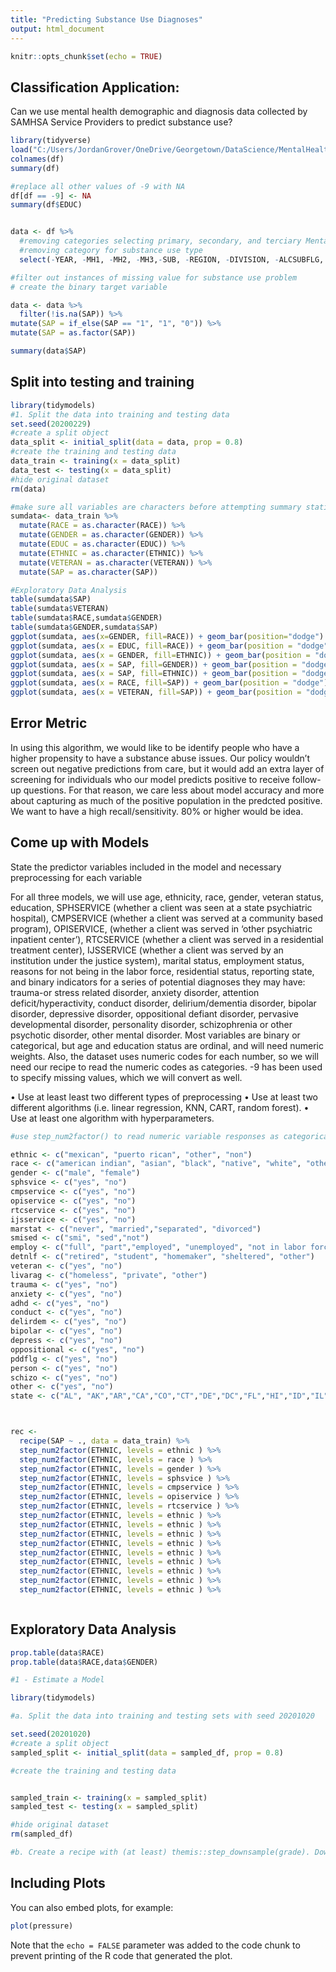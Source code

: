 ```yaml
---
title: "Predicting Substance Use Diagnoses"
output: html_document
---
```


```r
knitr::opts_chunk$set(echo = TRUE)
```

## Classification Application:
Can we use mental health demographic and diagnosis data collected by SAMHSA Service Providers to predict substance use?


```r
library(tidyverse)
load("C:/Users/JordanGrover/OneDrive/Georgetown/DataScience/MentalHealthStretch/mhcld_puf_2019_r.RData")
colnames(df)
summary(df)

#replace all other values of -9 with NA
df[df == -9] <- NA
summary(df$EDUC)


data <- df %>%
  #removing categories selecting primary, secondary, and terciary Mental Health Diagnosis (we have other binary variables for all MH diagnoses)
  #removing category for substance use type
  select(-YEAR, -MH1, -MH2, -MH3,-SUB, -REGION, -DIVISION, -ALCSUBFLG, -NUMMHS)

#filter out instances of missing value for substance use problem
# create the binary target variable

data <- data %>%
  filter(!is.na(SAP)) %>%
mutate(SAP = if_else(SAP == "1", "1", "0")) %>%
mutate(SAP = as.factor(SAP))

summary(data$SAP)
```

## Split into testing and training

```r
library(tidymodels)
#1. Split the data into training and testing data
set.seed(20200229)
#create a split object
data_split <- initial_split(data = data, prop = 0.8)
#create the training and testing data
data_train <- training(x = data_split)
data_test <- testing(x = data_split)
#hide original dataset
rm(data)
```

```r
#make sure all variables are characters before attempting summary statistics
sumdata<- data_train %>%
  mutate(RACE = as.character(RACE)) %>%
  mutate(GENDER = as.character(GENDER)) %>%
  mutate(EDUC = as.character(EDUC)) %>%
  mutate(ETHNIC = as.character(ETHNIC)) %>%
  mutate(VETERAN = as.character(VETERAN)) %>%
  mutate(SAP = as.character(SAP))

#Exploratory Data Analysis
table(sumdata$SAP)
table(sumdata$VETERAN)
table(sumdata$RACE,sumdata$GENDER)
table(sumdata$GENDER,sumdata$SAP)
ggplot(sumdata, aes(x=GENDER, fill=RACE)) + geom_bar(position="dodge")
ggplot(sumdata, aes(x = EDUC, fill=RACE)) + geom_bar(position = "dodge")
ggplot(sumdata, aes(x = GENDER, fill=ETHNIC)) + geom_bar(position = "dodge")
ggplot(sumdata, aes(x = SAP, fill=GENDER)) + geom_bar(position = "dodge")
ggplot(sumdata, aes(x = SAP, fill=ETHNIC)) + geom_bar(position = "dodge")
ggplot(sumdata, aes(x = RACE, fill=SAP)) + geom_bar(position = "dodge")
ggplot(sumdata, aes(x = VETERAN, fill=SAP)) + geom_bar(position = "dodge")
```

## Error Metric

In using this algorithm, we would like to be identify people who have a higher propensity to have a substance abuse issues. Our policy wouldn't screen out negative predictions from care, but it would add an extra layer of screening for individuals who our model predicts positive to receive follow-up questions. For that reason, we care less about model accuracy and more about capturing as much of the positive population in the predcted positive. We want to have a high recall/sensitivity. 80% or higher would be idea. 

## Come up with Models

State the predictor variables included in the model and necessary preprocessing for each variable

For all three models, we will use age, ethnicity, race, gender, veteran status, education, SPHSERVICE (whether a client was seen at a state psychiatric hospital), CMPSERVICE (whether a client was served at a community based program),  OPISERVICE, (whether a client was served in 'other psychiatric inpatient center'), RTCSERVICE (whether a client was served in a residential treatment center), IJSSERVICE (whether a client was served by an institution under the justice system), marital status, employment status, reasons for not being in the labor force, residential status, reporting state, and binary indicators for a series of potential diagnoses they may have: trauma-or stress related disorder, anxiety disorder, attention deficit/hyperactivity, conduct disorder, delirium/dementia disorder, bipolar disorder, depressive disorder, oppositional defiant disorder, pervasive developmental disorder, personality disorder, schizophrenia or other psychotic disorder, other mental disorder. Most variables are binary or categorical, but age and education status are ordinal, and will need numeric weights. Also, the dataset uses numeric codes for each number, so we will need our recipe to read the numeric codes as categories. -9 has been used to specify missing values, which we will convert as well.


• Use at least least two different types of preprocessing
• Use at least two different algorithms (i.e. linear regression, KNN, CART, random forest).
• Use at least one algorithm with hyperparameters.


```r
#use step_num2factor() to read numeric variable responses as categorical

ethnic <- c("mexican", "puerto rican", "other", "non")
race <- c("american indian", "asian", "black", "native", "white", "other")
gender <- c("male", "female")
sphsvice <- c("yes", "no")
cmpservice <- c("yes", "no")
opiservice <- c("yes", "no")
rtcservice <- c("yes", "no")
ijsservice <- c("yes", "no")
marstat <- c("never", "married","separated", "divorced")
smised <- c("smi", "sed","not")
employ <- c("full", "part","employed", "unemployed", "not in labor force")
detnlf <- c("retired", "student", "homemaker", "sheltered", "other")
veteran <- c("yes", "no")
livarag <- c("homeless", "private", "other")
trauma <- c("yes", "no")
anxiety <- c("yes", "no")
adhd <- c("yes", "no")
conduct <- c("yes", "no")
delirdem <- c("yes", "no")
bipolar <- c("yes", "no")
depress <- c("yes", "no")
oppositional <- c("yes", "no")
pddflg <- c("yes", "no")
person <- c("yes", "no")
schizo <- c("yes", "no")
other <- c("yes", "no")
state <- c("AL", "AK","AR","CA","CO","CT","DE","DC","FL","HI","ID","IL","IN","KY", "LA","MD", "MA","MI","MN", "MS","MO", "MT", "NE", "NV", "NJ", "NM", "NY", "NC", "ND", "OH", "OK", "OR", "PA", "RI", "SC", "SD", "TN", "TX", "UT", "VT", "VA", "WA", "WI", "WY", "PR", "Other")



rec <-
  recipe(SAP ~ ., data = data_train) %>%
  step_num2factor(ETHNIC, levels = ethnic ) %>%
  step_num2factor(ETHNIC, levels = race ) %>%
  step_num2factor(ETHNIC, levels = gender ) %>%
  step_num2factor(ETHNIC, levels = sphsvice ) %>%
  step_num2factor(ETHNIC, levels = cmpservice ) %>%
  step_num2factor(ETHNIC, levels = opiservice ) %>%
  step_num2factor(ETHNIC, levels = rtcservice ) %>%
  step_num2factor(ETHNIC, levels = ethnic ) %>%
  step_num2factor(ETHNIC, levels = ethnic ) %>%
  step_num2factor(ETHNIC, levels = ethnic ) %>%
  step_num2factor(ETHNIC, levels = ethnic ) %>%
  step_num2factor(ETHNIC, levels = ethnic ) %>%
  step_num2factor(ETHNIC, levels = ethnic ) %>%
  step_num2factor(ETHNIC, levels = ethnic ) %>%
  step_num2factor(ETHNIC, levels = ethnic ) %>%
  step_num2factor(ETHNIC, levels = ethnic ) %>%



```

## Exploratory Data Analysis
```r
prop.table(data$RACE)
prop.table(data$RACE,data$GENDER)

```


```r
#1 - Estimate a Model

library(tidymodels)

#a. Split the data into training and testing sets with seed 20201020

set.seed(20201020)
#create a split object
sampled_split <- initial_split(data = sampled_df, prop = 0.8)

#create the training and testing data


sampled_train <- training(x = sampled_split)
sampled_test <- testing(x = sampled_split)

#hide original dataset
rm(sampled_df)

#b. Create a recipe with (at least) themis::step_downsample(grade). Downsampling is one technique to deal with class imbalances. Only one step is required but you can use more.
```

## Including Plots

You can also embed plots, for example:

```r
plot(pressure)
```

Note that the `echo = FALSE` parameter was added to the code chunk to prevent printing of the R code that generated the plot.
